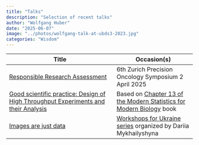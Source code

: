 ```yaml
---
title: "Talks"
description: "Selection of recent talks"
author: "Wolfgang Huber"
date: "2025-06-07"
image: "../photos/wolfgang-talk-at-ubds3-2023.jpg"
categories: "Wisdom"
---
```



| Title           | Occasion(s) |
| --------------- | ----------- |
| [Responsible Research Assessment](https://docs.google.com/presentation/d/1okGOJ4zVG7idQ-RqgGVMKjZnWimi90HwODR6l3L7eRQ/edit?usp=sharing) | 6th Zurich Precision Oncology Symposium 2 April 2025 |
| [Good scientific practice: Design of High Throughput Experiments and their Analysis](https://www.huber.embl.de/users/whuber/goodanalysispractice/design.html) | Based on [Chapter 13 of the Modern Statistics for Modern Biology](https://www.huber.embl.de/msmb/)  book |
| [Images are just data](https://www.huber.embl.de/users/whuber/2304-Imaging-Data-in-R/demo.html)| [Workshops for Ukraine series](https://sites.google.com/view/dariia-mykhailyshyna/main/r-workshops-for-ukraine) organized by Dariia Mykhailyshyna |



 